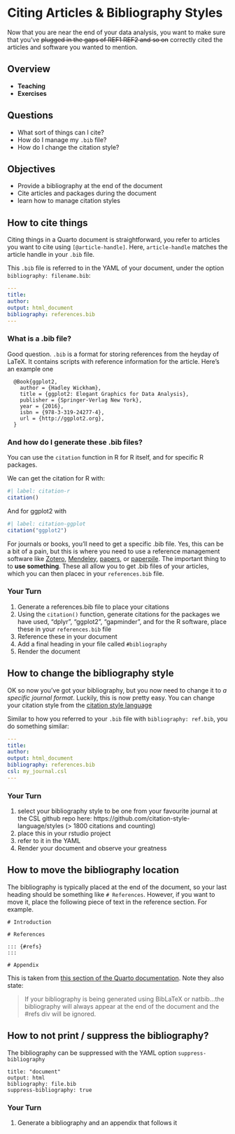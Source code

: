 # Citing Articles & Bibliography Styles

Now that you are near the end of your data analysis, you want to make sure that you've ~~plugged in the gaps of REF1 REF2 and so on~~ correctly cited the articles and software you wanted to mention.

## Overview

* **Teaching**
* **Exercises**

## Questions

* What sort of things can I cite?
* How do I manage my `.bib` file?
* How do I change the citation style?

## Objectives

* Provide a bibliography at the end of the document
* Cite articles and packages during the document
* learn how to manage citation styles

## How to cite things

Citing things in a Quarto document is straightforward, you refer to articles you want to cite using `[@article-handle]`. Here, `article-handle` matches the article handle in your `.bib` file.

This `.bib` file is referred to in the YAML of your document, under the option `bibliography: filename.bib`:

```YAML
---
title: 
author:
output: html_document
bibliography: references.bib
---
```

### What is a .bib file?

Good question. `.bib` is a format for storing references from the heyday of LaTeX. It contains scripts with reference information for the article. Here's an example one

```
  @Book{ggplot2,
    author = {Hadley Wickham},
    title = {ggplot2: Elegant Graphics for Data Analysis},
    publisher = {Springer-Verlag New York},
    year = {2016},
    isbn = {978-3-319-24277-4},
    url = {http://ggplot2.org},
  }
```

### And how do I generate these .bib files?

You can use the `citation` function in R for R itself, and for specific R packages.

We can get the citation for R with:

```r
#| label: citation-r
citation()
```

And for ggplot2 with

```r
#| label: citation-ggplot
citation("ggplot2")
```

For journals or books, you'll need to get a specific .bib file. Yes, this can be a bit of a pain, but this is where you need to use a reference management software like [Zotero](https://www.zotero.org/), [Mendeley](https://www.mendeley.com/download-desktop/), [papers](https://www.papersapp.com/), or [paperpile](https://paperpile.com/). The important thing to to **use something**. These all allow you to get .bib files of your articles, which you can then placec in your `references.bib` file.
  
### Your Turn {.exercise}

1. Generate a references.bib file to place your citations
1. Using the `citation()` function, generate citations for the packages we have used, "dplyr", "ggplot2", "gapminder", and for the R software, place these in your `references.bib` file
1. Reference these in your document
1. Add a final heading in your file called `#bibliography`
1. Render the document

## How to change the bibliography style

OK so now you've got your bibliography, but you now need to change it to _a specific journal format_. Luckily, this is now pretty easy. You can change your citation style from the [citation style language](https://citationstyles.org/)

Similar to how you referred to your `.bib` file with `bibliography: ref.bib`, you do something similar:

```YAML
---
title:
author:
output: html_document
bibliography: references.bib
csl: my_journal.csl
---
```

### Your Turn {.exercise}

1. select your bibliography style to be one from your favourite journal at the CSL github repo here: https://github.com/citation-style-language/styles (> 1800 citations and counting)
1. place this in your rstudio project
1. refer to it in the YAML
1. Render your document and observe your greatness

## How to move the bibliography location

The bibliography is typically placed at the end of the document, so your last heading should be something like `# References`. However, if you want to move it, place the following piece of text in the reference section. For example.

```
# Introduction

# References

::: {#refs}
:::

# Appendix
```

This is taken from [this section of the Quarto documentation](https://quarto.org/docs/authoring/footnotes-and-citations.html#bibliography-generation). Note they also state:

> If your bibliography is being generated using BibLaTeX or natbib...the bibliography will always appear at the end of the document and the #refs div will be ignored.

## How to not print / suppress the bibliography?

The bibliography can be suppressed with the YAML option `suppress-bibliography`

```
title: "document"
output: html
bibliography: file.bib
suppress-bibliography: true
```

### Your Turn {.exercise}

1. Generate a bibliography and an appendix that follows it
